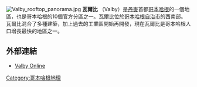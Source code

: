 
[[File:Valby_rooftop_panorama.jpg|thumb]]
'''瓦爾比''' （Valby）是[[丹麥|丹麥]]首都[[哥本哈根|哥本哈根]]的一個地區，也是哥本哈根的10個官方分區之一。瓦爾比位於[[哥本哈根自治市|哥本哈根自治市]]的西南部。瓦爾比混合了多種建築，加上過去的工業區開始再開發，現在瓦爾比是哥本哈根人口增長最快的地區之一。

== 外部連結 ==
* [http://valbyonline.dk/ Valby Online] {{Wayback|url=http://valbyonline.dk/ |date=20210126093812 }} {{Da icon}}

{{coord|55|39|39|N|12|30|13|E|region:DK_type:city(46000)_source:kolossus-ruwiki|display=title}}

[[Category:哥本哈根地理|Category:哥本哈根地理]]
{{丹麦小作品}}